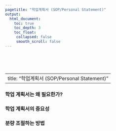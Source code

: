 ```yaml
---
pagetitle: "학업계획서 (SOP/Personal Statement)"
output:
  html_document:
    toc: true
    toc_depth: 3
    toc_float:
     collapsed: false
     smooth_scroll: false
---
```


<link rel="stylesheet" href="styles.css" type="text/css">

<br><br><br>

---
title: "학업계획서 (SOP/Personal Statement)"
---

### 학업 계획서는 왜 필요한가?

### 학업 계획서의 중요성

### 분량 조절하는 방법

